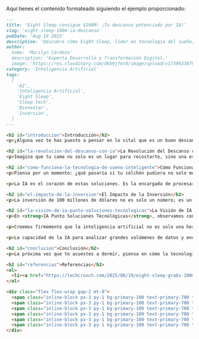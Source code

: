 Aquí tienes el contenido formateado siguiendo el ejemplo proporcionado:

```markdown
---
title: 'Eight Sleep consigue $100M: ¡Tu descanso potenciado por IA!'
slug: 'eight-sleep-100m-ia-descanso'
pubDate: 'Aug 19 2025'
description: 'Descubre cómo Eight Sleep, líder en tecnología del sueño, ha asegurado $100 millones para revolucionar el descanso con inteligencia artificial, transformando colchones en entrenadores de sueño personalizados y optimizando el bienestar.'
author:
  name: 'Marilyn Cardozo'
  description: 'Experta Desarrollo y Transformación Digital.'
  image: 'https://res.cloudinary.com/dkb9jfet8/image/upload/v1739923879/marilyn_s2mi4a.png'
category: 'Inteligencia Artificial'
tags:
  [
    'AI',
    'Inteligencia Artificial',
    'Eight Sleep',
    'Sleep Tech',
    'Bienestar',
    'Inversión',
  ]
---

<h2 id="introduccion">Introducción</h2>
<p>¿Alguna vez te has puesto a pensar en lo vital que es un buen descanso nocturno para tu día a día? No es solo una cuestión de energía, sino también de concentración, humor y bienestar general. Y en un mundo donde la tecnología avanza a pasos agigantados, era cuestión de tiempo que llegara para revolucionar también la forma en que dormimos. Hoy queremos hablarte de un ejemplo fascinante de cómo la <strong>inteligencia artificial (IA)</strong> está transformando esta área tan fundamental de nuestras vidas.</p>

<h2 id="la-revolucion-del-descanso-con-ia">La Revolución del Descanso con IA</h2>
<p>Imagina que tu cama no solo es un lugar para recostarte, sino una especie de "entrenador" personal para tu sueño, que se adapta a tus necesidades en tiempo real para asegurarte el mejor descanso posible. Esto, que suena casi a ciencia ficción, es precisamente lo que empresas innovadoras están logrando. Recientemente, una compañía líder en tecnología del sueño, ha captado la atención del mundo al conseguir una impresionante inversión de <strong>100 millones de dólares</strong>. Esta inyección de capital demuestra la confianza que hay en el potencial de la inteligencia artificial para mejorar nuestra calidad de vida, empezando por el descanso.</p>

<h2 id="como-funciona-la-tecnologia-de-sueno-inteligente">Cómo Funciona la Tecnología de Sueño Inteligente</h2>
<p>Piensa por un momento: ¿qué pasaría si tu colchón pudiera no solo monitorear cómo duermes, sino también ajustar su temperatura ideal para cada fase de tu ciclo de sueño? ¿O si pudiera analizar tus movimientos, tu respiración y tu ritmo cardíaco para darte consejos personalizados sobre cómo dormir mejor? Esto es lo que estas innovaciones prometen. No se trata de simples colchones inteligentes, sino de sistemas integrales que utilizan sensores avanzados y, lo más importante, inteligencia artificial, para recolectar datos sobre tu sueño y transformarlos en información útil y acciones concretas.</p>

<p>La IA es el corazón de estas soluciones. Es la encargada de procesar la enorme cantidad de datos recopilados por los sensores. Va más allá de simplemente decirte cuántas horas dormiste; puede identificar patrones, detectar anomalías, y ofrecerte un análisis detallado de la calidad de tu sueño. Por ejemplo, podría decirte si pasaste suficiente tiempo en la fase de sueño profundo, si te despertaste muchas veces, o si tu respiración fue regular durante la noche. Y lo más increíble es que, basándose en esta información, puede adaptar las condiciones de tu entorno para optimizar tu descanso, como ajustar la temperatura de la cama o incluso despertarte suavemente en el momento óptimo de tu ciclo de sueño.</p>

<h2 id="el-impacto-de-la-inversion">El Impacto de la Inversión</h2>
<p>La inversión de 100 millones de dólares no es solo un número; es un claro indicador de que estamos presenciando una revolución en el campo de la salud y el bienestar impulsada por la tecnología. Este capital permitirá a la empresa expandir su investigación y desarrollo, llevando estas soluciones a un número aún mayor de personas. Significa que veremos colchones y dispositivos de sueño aún más inteligentes, con capacidades predictivas y personalizadas que se adaptarán de manera más precisa a las necesidades únicas de cada individuo. La idea es que la tecnología se convierta en una extensión natural de nuestro bienestar, trabajando de fondo para mejorar aspectos fundamentales de nuestra vida sin que tengamos que preocuparnos por ello.</p>

<h2 id="la-vision-de-ia-punto-soluciones-tecnologicas">La Visión de IA Punto Soluciones Tecnológicas</h2>
<p>En <strong>IA Punto Soluciones Tecnológicas</strong>, observamos con gran interés este tipo de avances. Para nosotros, el éxito de proyectos como este, que fusionan la inteligencia artificial con el bienestar humano, es una clara señal del inmenso potencial que la IA tiene para transformar industrias y mejorar la vida de las personas. Así como la IA está revolucionando el descanso, en IA Punto estamos comprometidos a aplicar esta misma filosofía de innovación y personalización para resolver los desafíos de las empresas modernas.</p>

<p>Creemos firmemente que la inteligencia artificial no es solo una herramienta para las grandes corporaciones, sino una palanca estratégica accesible para cualquier negocio que busque optimizar sus procesos, tomar decisiones más inteligentes y ofrecer experiencias excepcionales a sus clientes. Al igual que la tecnología de sueño aprende y se adapta a tus patrones, nuestras soluciones de IA están diseñadas para aprender de tus datos, automatizar tareas repetitivas, y descubrir oportunidades de crecimiento que de otra manera pasarían desapercibidas.</p>

<p>La capacidad de la IA para analizar grandes volúmenes de datos y encontrar patrones ocultos es la clave. Ya sea para optimizar el sueño, gestionar inventarios, personalizar la atención al cliente o predecir tendencias de mercado, la IA ofrece una ventaja competitiva inigualable. Y en <strong>IA Punto</strong>, somos tus aliados para navegar por este emocionante paisaje tecnológico, ayudándote a implementar soluciones de inteligencia artificial que no solo son innovadoras, sino también prácticas y orientadas a resultados concretos.</p>

<h2 id="conclusion">Conclusión</h2>
<p>La próxima vez que te acuestes a dormir, piensa en cómo la tecnología está trabajando en silencio para mejorar tu descanso. Y cuando pienses en cómo la inteligencia artificial puede impulsar tu negocio hacia el futuro, recuerda que en <strong>IA Punto Soluciones Tecnológicas</strong> estamos listos para ayudarte a transformar esa visión en realidad. El futuro es inteligente, y está al alcance de tu mano.</p>

<h2 id="referencias">Referencias</h2>
<ol>
  <li><a href="https://techcrunch.com/2025/08/19/eight-sleep-grabs-100m-to-bring-ai-into-your-bed/" target="_blank" rel="noopener noreferrer">TechCrunch: Eight Sleep consigue $100M para integrar IA en tu cama</a></li>
</ol>

<div class="flex flex-wrap gap-2 mt-8">
  <span class="inline-block px-3 py-1 bg-primary-100 text-primary-700 text-xs font-semibold rounded-full shadow-sm">AI</span>
  <span class="inline-block px-3 py-1 bg-primary-100 text-primary-700 text-xs font-semibold rounded-full shadow-sm">Inteligencia Artificial</span>
  <span class="inline-block px-3 py-1 bg-primary-100 text-primary-700 text-xs font-semibold rounded-full shadow-sm">Eight Sleep</span>
  <span class="inline-block px-3 py-1 bg-primary-100 text-primary-700 text-xs font-semibold rounded-full shadow-sm">Sleep Tech</span>
  <span class="inline-block px-3 py-1 bg-primary-100 text-primary-700 text-xs font-semibold rounded-full shadow-sm">Bienestar</span>
  <span class="inline-block px-3 py-1 bg-primary-100 text-primary-700 text-xs font-semibold rounded-full shadow-sm">Inversión</span>
</div>
```